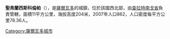 '''聖弗蘭西斯科倫帕'''（{{lang-es|San Francisco Lempa}}），是[[薩爾瓦多|薩爾瓦多]]的城鎮，位於該國西北部，由[[查拉特南戈省|查拉特南戈省]]負責管轄，面積11平方公里，海拔高度204米，2007年人口862，人口密度每平方公里78.36人。

{{Coord|13|58|N|89|1|W|display=title}}

{{ElSalvador-geo-stub}}
[[Category:薩爾瓦多城市|Category:薩爾瓦多城市]]